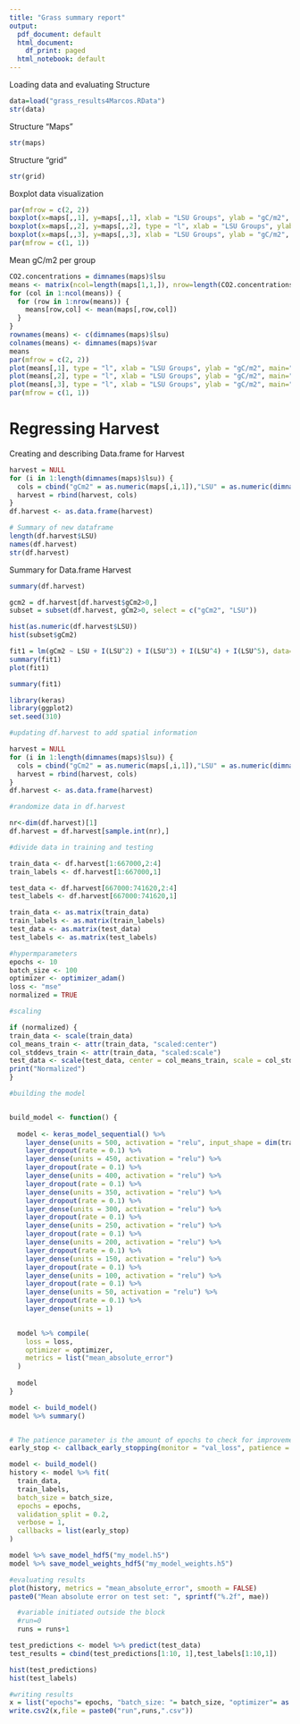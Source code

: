 ```yaml
---
title: "Grass summary report"
output:
  pdf_document: default
  html_document:
    df_print: paged
  html_notebook: default
---
```

Loading data and evaluating Structure
```r
data=load("grass_results4Marcos.RData")
str(data)
```
Structure "Maps"
```r
str(maps)
```
Structure "grid"
```r
str(grid)
```
Boxplot data visualization

```r
par(mfrow = c(2, 2))
boxplot(x=maps[,,1], y=maps[,,1], xlab = "LSU Groups", ylab = "gC/m2", main="Harvest")
boxplot(x=maps[,,2], y=maps[,,2], type = "l", xlab = "LSU Groups", ylab = "gC/m2", main="SoilC")
boxplot(x=maps[,,3], y=maps[,,3], xlab = "LSU Groups", ylab = "gC/m2", main="Npp")
par(mfrow = c(1, 1))
```
Mean gC/m2 per group
```r
CO2.concentrations = dimnames(maps)$lsu
means <- matrix(ncol=length(maps[1,1,]), nrow=length(CO2.concentrations))
for (col in 1:ncol(means)) {
  for (row in 1:nrow(means)) {
    means[row,col] <- mean(maps[,row,col])
  }
}
rownames(means) <- c(dimnames(maps)$lsu)
colnames(means) <- dimnames(maps)$var
means
par(mfrow = c(2, 2))
plot(means[,1], type = "l", xlab = "LSU Groups", ylab = "gC/m2", main="Harvest")
plot(means[,2], type = "l", xlab = "LSU Groups", ylab = "gC/m2", main="SoilC")
plot(means[,3], type = "l", xlab = "LSU Groups", ylab = "gC/m2", main="Npp")
par(mfrow = c(1, 1))

```
<h1>Regressing Harvest</h1>
Creating and describing Data.frame for Harvest
```r
harvest = NULL
for (i in 1:length(dimnames(maps)$lsu)) {
  cols = cbind("gCm2" = as.numeric(maps[,i,1]),"LSU" = as.numeric(dimnames(maps)$lsu[i]))
  harvest = rbind(harvest, cols)
}
df.harvest <- as.data.frame(harvest)

# Summary of new dataframe
length(df.harvest$LSU)
names(df.harvest)
str(df.harvest)
```
Summary for Data.frame Harvest
```r
summary(df.harvest)
```
```r
gcm2 = df.harvest[df.harvest$gCm2>0,]
subset = subset(df.harvest, gCm2>0, select = c("gCm2", "LSU"))

hist(as.numeric(df.harvest$LSU))
hist(subset$gCm2)

fit1 = lm(gCm2 ~ LSU + I(LSU^2) + I(LSU^3) + I(LSU^4) + I(LSU^5), data=df.harvest)
summary(fit1)
plot(fit1)

```
 
```r
summary(fit1)
```
```r
library(keras)
library(ggplot2)
set.seed(310)

#updating df.harvest to add spatial information

harvest = NULL
for (i in 1:length(dimnames(maps)$lsu)) {
  cols = cbind("gCm2" = as.numeric(maps[,i,1]),"LSU" = as.numeric(dimnames(maps)$lsu[i]), grid)
  harvest = rbind(harvest, cols)
}
df.harvest <- as.data.frame(harvest)

#randomize data in df.harvest

nr<-dim(df.harvest)[1]
df.harvest = df.harvest[sample.int(nr),]

#divide data in training and testing

train_data <- df.harvest[1:667000,2:4]
train_labels <- df.harvest[1:667000,1]

test_data <- df.harvest[667000:741620,2:4]
test_labels <- df.harvest[667000:741620,1]

train_data <- as.matrix(train_data)
train_labels <- as.matrix(train_labels)
test_data <- as.matrix(test_data)
test_labels <- as.matrix(test_labels)

#hypermparameters
epochs <- 10
batch_size <- 100
optimizer <- optimizer_adam()
loss <- "mse"
normalized = TRUE

#scaling

if (normalized) {
train_data <- scale(train_data)
col_means_train <- attr(train_data, "scaled:center")
col_stddevs_train <- attr(train_data, "scaled:scale")
test_data <- scale(test_data, center = col_means_train, scale = col_stddevs_train)
print("Normalized")
}

#building the model


build_model <- function() {
  
  model <- keras_model_sequential() %>%
    layer_dense(units = 500, activation = "relu", input_shape = dim(train_data)[2]) %>%
    layer_dropout(rate = 0.1) %>%
    layer_dense(units = 450, activation = "relu") %>%
    layer_dropout(rate = 0.1) %>%
    layer_dense(units = 400, activation = "relu") %>%
    layer_dropout(rate = 0.1) %>%
    layer_dense(units = 350, activation = "relu") %>%
    layer_dropout(rate = 0.1) %>%
    layer_dense(units = 300, activation = "relu") %>%
    layer_dropout(rate = 0.1) %>%
    layer_dense(units = 250, activation = "relu") %>%
    layer_dropout(rate = 0.1) %>%
    layer_dense(units = 200, activation = "relu") %>%
    layer_dropout(rate = 0.1) %>%
    layer_dense(units = 150, activation = "relu") %>%
    layer_dropout(rate = 0.1) %>%
    layer_dense(units = 100, activation = "relu") %>%
    layer_dropout(rate = 0.1) %>%
    layer_dense(units = 50, activation = "relu") %>%
    layer_dropout(rate = 0.1) %>%
    layer_dense(units = 1)

  
  model %>% compile(
    loss = loss,
    optimizer = optimizer,
    metrics = list("mean_absolute_error")
  )
  
  model
}

model <- build_model()
model %>% summary()


# The patience parameter is the amount of epochs to check for improvement.
early_stop <- callback_early_stopping(monitor = "val_loss", patience = 20)

model <- build_model()
history <- model %>% fit(
  train_data,
  train_labels,
  batch_size = batch_size,
  epochs = epochs,
  validation_split = 0.2,
  verbose = 1,
  callbacks = list(early_stop)
)

model %>% save_model_hdf5("my_model.h5")
model %>% save_model_weights_hdf5("my_model_weights.h5")

#evaluating results
plot(history, metrics = "mean_absolute_error", smooth = FALSE)
paste0("Mean absolute error on test set: ", sprintf("%.2f", mae))

  #variable initiated outside the block
  #run=0
  runs = runs+1

test_predictions <- model %>% predict(test_data)
test_results = cbind(test_predictions[1:10, 1],test_labels[1:10,1])

hist(test_predictions)
hist(test_labels)

#writing results
x = list("epochs"= epochs, "batch_size: "= batch_size, "optimizer"= as.character(optimizer), "loss"= loss, "Mean absolute error on test set"= mae, "normalized" = normalized, test_results)
write.csv2(x,file = paste0("run",runs,".csv"))

```
 
 